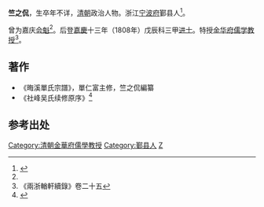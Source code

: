 '''竺之侃'''，生卒年不详，[[清朝|清朝]]政治人物。浙江[[宁波府|宁波府]]鄞县人<ref name="zhu">{{cite web|url=http://www.cnbsz.org.cn/szbook/view.aspx?CategoryId=1302&Page_No=1090&maxPage=1118|title=竺|publisher=宁波市志外编}}{{dead link|date=2018年4月 |bot=InternetArchiveBot |fix-attempted=yes }}</ref>。

曾为嘉庆[[会魁|会魁]]<ref name="zhu"/>。后登[[嘉慶|嘉慶]]十三年（1808年）戊辰科三甲[[进士|进士]]。特授[[金华府|金华府]][[儒学|儒学]][[教授|教授]]<ref>《兩浙輶軒續錄》卷二十五</ref>。

==著作==
* 《晦溪單氏宗譜》，單仁富主修，竺之侃編纂
* 《社峰吴氏续修原序》<ref>{{cite web |url=http://www.wszqw.com/html/zp/fp/201502/html_20150219235144_2597.shtml |title=社峰家谱续修原序(16) |date=2015-02-19 |access-date=2015-10-29 |archive-url=https://web.archive.org/web/20160304115716/http://www.wszqw.com/html/zp/fp/201502/html_20150219235144_2597.shtml |archive-date=2016-03-04 |dead-url=yes }}</ref>

==参考出处==
{{reflist|2}}

{{嘉慶十三年戊辰科殿試金榜}}
{{DEFAULTSORT:Zhu竺}}
[[Category:清朝金華府儒學教授|Category:清朝金華府儒學教授]]
[[Category:鄞县人|Category:鄞县人]]
[[Category:竺姓|Z]]